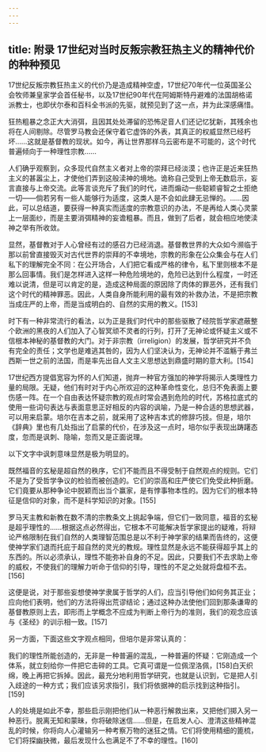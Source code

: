 ```yaml
---
---
---
```

title: 附录 17世纪对当时反叛宗教狂热主义的精神代价的种种预见
---




17世纪反叛宗教狂热主义的代价乃是造成精神空虚，17世纪70年代一位英国圣公会牧师兼皇家学会首任秘书，以及17世纪90年代在阿姆斯特丹避难的法国胡格诺派教士，也即伏尔泰和百科全书派的先驱，就预见到了这一点，并为此深感痛惜。

狂热粗暴之念正大大消弭，且因其处处滞留的恐怖足音人们还记忆犹新，其残余也将在人间剔除。尽管罗马教会还保守着它虚饰的外表，其真正的权威显然已经朽坏……这就是基督教的现状。如今，再让世界那样乌云密布是不可能的，这个时代普遍倾向于一种理性宗教……

人们确乎观察到，众多现代自然主义者对上帝的崇拜已经淡漠；也许正是近来狂热主义的甚嚣尘上，才使他们弄到这般渎神的境地。诡称自己受到上帝无数启示，妄言直接与上帝交流。此等言谈充斥了我们的时代，进而煽动一些聪颖睿智之士拒绝一切——倘若另有一些人能够行为适度，这类人是不会如此肆无忌惮的。……因此，可以总结道，要获得一种真实而适度的宗教意识的办法，不是再给人类心灵蒙上一层面纱，而是主要消弭精神的妄谵粗暴。而且，做到了后者，就会相应地使渎神之举有所收敛。

显然，基督教对于人心曾经有过的感召力已经消退。基督教世界的大众如今濒临于那以前曾直接毁灭对古代世界的崇拜的不幸境地，宗教的形象在公众集会与在人们私下的理解完全不同：在公开场合，人们把它看成严格的律令，私下里则根本不是那么回事情。我们是怎样进入这样一种危险境地的，危险已达到什么程度，一时还难以说清，但是可以肯定的是，造成这种局面的原因除了肉体的罪恶外，还有我们这个时代的精神罪恶。因此，人类自身所能利用的最有效的补救办法，不是把宗教当成庄严的上帝，而是当成明白的、自然的实用的教义。[153]

时下有一种非常流行的看法，以为正是我们时代中的那些驱散了经院哲学家遮蔽整个欧洲的黑夜的人们加入了心智冥顽不灵者的行列，打开了无神论或怀疑主义或不信根本神秘的基督教的大门。对于非宗教（irreligion）的发展，哲学研究并不负有完全的责任；文学也是难逃其咎的，因为人们坚决认为，无神论并不滥觞于弗兰西斯一世之前的法国，而是率先出自人文主义思想达到鼎盛时期的意大利。[154]

17世纪西方提倡宽容为怀的人们知道，抛弃一种官方强加的神学将揭示人类理性力量的局限。无疑，他们有时对于内心所欢迎的这种革命性变化，总归不免表面上要伤感一阵。在一个自由表达怀疑宗教的观点时常会遇到危险的时代，苏格拉底式的使用一些词句表达与表面意思正好相反的内容的讽喻，乃是一种合适的思想武器，可以用来启蒙。培尔在吉本之前，就采用了这种吉本式的修辞巧技。但是，培尔《辞典》里也有几处指出了启蒙的代价，在涉及这一点时，培尔似乎表现出踌躇态度，忽而是讽刺、隐喻，忽而又是正面说理。

以下文字中讽刺意味显然是极为明显的。

既然福音的玄秘是超自然的秩序，它们不能而且不得受制于自然观点的规则。它们不是为了受哲学争议的检验而被创造的。它们的崇高和庄严使它们免受此种折磨。它们竟要从那种争论中脱颖而出当个赢家，是有悖事物本性的。因为它们的根本特征是信仰的对象，而不是科学知识的对象。[155]

罗马天主教和新教在数不清的宗教条文上挑起争端，但它们一致同意，福音的玄秘是超乎理性的……根据这点必然得出，它根本不可能解决哲学家提出的疑难，将辩论严格限制在我们自然的人类理智范围总是以不利于神学家的结果而告终的，这便使神学家们退而托庇于超自然的灵光的教规。理性显然是永远不能获得超乎其上的东西的。所以必须承认，理性不能弥补自身的不足。因此，只要我们不去求助上帝的威权，不使我们的理解力听命于信仰的引导，理性的不足之处就将盘桓不去。[156]

这便是说，对于那些妄想使神学隶属于哲学的人们，应当引导他们如何务其正业；应向他们表明，他们的方法将得出荒谬结论；通过这种办法使他们回到那条谦卑的基督教原则上去，即形而上学概念不应成为判断上帝行为的准则，我们的观念应该与《圣经》的训示相一致。[157]

另一方面，下面这些文字观点相同，但培尔是非常认真的：

我们的理性所能创造的，无非是一种普遍的混乱，一种普遍的怀疑：它刚造成一个体系，就立刻给你一件把它击碎的工具。它真可谓是一位佩涅洛佩，[158]白天织绵，晚上再把它拆掉。因此，最充分地利用哲学研究，也就是认识到，它是把人引入歧途的一种方式；我们应该另求指引，我们将依据神的启示找到这种指引。[159]

人的处境是如此不幸，那些启示刚把他们从一种恶行解救出来，又把他们掷入另一种恶行。脱离无知和蒙昧，你将破除迷信……但是，在启发人心、澄清这些精神混乱的时候，你将向人心灌输另一种考察万物的迷狂之情。它们将使用精细的篦梳，它们将探幽抉微，最后发现什么也满足不了不幸的理性。[160]